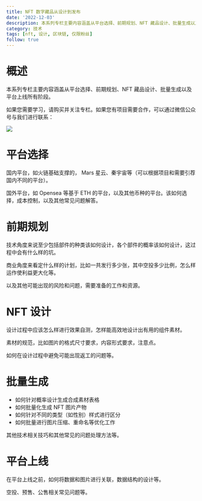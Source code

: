 ```yaml
---
title: NFT 数字藏品从设计到发布
date: '2022-12-03'
description: 本系列专栏主要内容涵盖从平台选择、前期规划、NFT 藏品设计、批量生成以及平台上线所有阶段。
category: 技术
tags: [nft, 设计, 区块链, 仅限粉丝]
follow: true
---
```


# 概述

本系列专栏主要内容涵盖从平台选择、前期规划、NFT 藏品设计、批量生成以及平台上线所有阶段。

如果您需要学习，请购买并关注专栏。如果您有项目需要合作，可以通过微信公众号与我们进行联系：

![](https://img-blog.csdnimg.cn/52d98829206e47f69b5bf2cea69e978e.jpeg#pic_center)

# 平台选择

国内平台，如火链基础支撑的， Mars 星云、秦宇宙等（可以根据项目和需要引荐国内不同的平台）。

国外平台，如 Opensea 等基于 ETH 的平台，以及其他币种的平台。该如何选择，成本控制，以及其他常见问题解答。

# 前期规划

技术角度来说至少包括部件的种类该如何设计，各个部件的概率该如何设计，这过程中会有什么样的坑。

商业角度来看定什么样的计划，比如一共发行多少张，其中空投多少比例，怎么样运作使利益更大化等。

以及其他可能出现的风险和问题，需要准备的工作和资源。

# NFT 设计

设计过程中应该怎么样进行效果自测，怎样能高效地设计出有用的组件素材。

素材的规范，比如图片的格式尺寸要求，内容形式要求，注意点。

如何在设计过程中避免可能出现返工的问题等。

# 批量生成

- 如何针对概率设计生成合成素材表格
- 如何批量化生成 NFT 图片产物
- 如何针对不同的类型（如性别）样式进行区分
- 如何批量进行图片压缩、重命名等优化工作

其他技术相关技巧和其他常见的问题处理方法等。

# 平台上线

在平台上线之前，如何将数据和图片进行关联，数据结构的设计等。

空投、预售、公售相关常见问题等。
